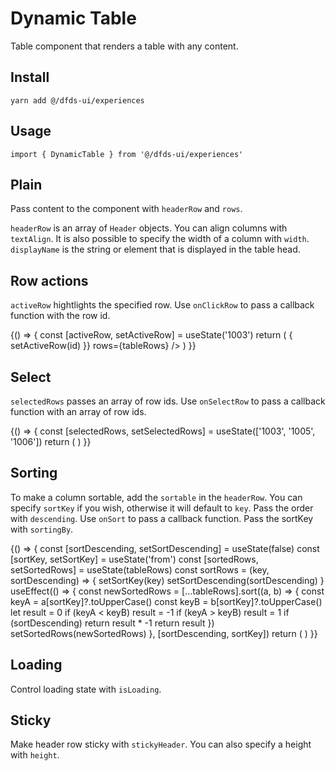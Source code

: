 

<Meta title="Lab/DynamicTable" component={DynamicTable} />

# Dynamic Table

Table component that renders a table with any content.

## Install

`yarn add @/dfds-ui/experiences`

## Usage

`import { DynamicTable } from '@/dfds-ui/experiences'`

## Plain

Pass content to the component with `headerRow` and `rows`.

`headerRow` is an array of `Header` objects. You can align columns with `textAlign`.
It is also possible to specify the width of a column with `width`.
`displayName` is the string or element that is displayed in the table head.

<Preview>
  <Story name="Plain">
    <DynamicTable headerRow={headerRow} rows={tableRows} />
  </Story>
</Preview>

## Row actions

`activeRow` hightlights the specified row.
Use `onClickRow` to pass a callback function with the row id.

<Preview>
  <Story name="Row actions">
    {() => {
      const [activeRow, setActiveRow] = useState('1003')
      return (
        <DynamicTable
          activeRow={activeRow}
          headerRow={headerRow}
          onClickRow={(id) => {
            setActiveRow(id)
          }}
          rows={tableRows}
        />
      )
    }}
  </Story>
</Preview>

## Select

`selectedRows` passes an array of row ids.
Use `onSelectRow` to pass a callback function with an array of row ids.

<Preview>
  <Story name="Select">
    {() => {
      const [selectedRows, setSelectedRows] = useState(['1003', '1005', '1006'])
      return (
        <DynamicTable
          headerRow={headerRow}
          onSelectRow={setSelectedRows}
          rows={tableRows}
          selectedRows={selectedRows}
        />
      )
    }}
  </Story>
</Preview>

## Sorting

To make a column sortable, add the `sortable` in the `headerRow`. You can specify `sortKey` if you wish, otherwise it will default to `key`.
Pass the order with `descending`.
Use `onSort` to pass a callback function.
Pass the sortKey with `sortingBy`.

<Preview>
  <Story name="Sorting">
    {() => {
      const [sortDescending, setSortDescending] = useState(false)
      const [sortKey, setSortKey] = useState('from')
      const [sortedRows, setSortedRows] = useState(tableRows)
      const sortRows = (key, sortDescending) => {
        setSortKey(key)
        setSortDescending(sortDescending)
      }
      useEffect(() => {
        const newSortedRows = [...tableRows].sort((a, b) => {
          const keyA = a[sortKey]?.toUpperCase()
          const keyB = b[sortKey]?.toUpperCase()
          let result = 0
          if (keyA < keyB) result = -1
          if (keyA > keyB) result = 1
          if (sortDescending) return result * -1
          return result
        })
        setSortedRows(newSortedRows)
      }, [sortDescending, sortKey])
      return (
        <DynamicTable
          descending={sortDescending}
          headerRow={headerRowSortable}
          onSort={sortRows}
          rows={sortedRows}
          sortingBy={sortKey}
        />
      )
    }}
  </Story>
</Preview>

## Loading

Control loading state with `isLoading`.

<Preview>
  <Story name="Loading">
    <DynamicTable headerRow={headerRow} isLoading={true} rows={tableRows} />
  </Story>
</Preview>

## Sticky

Make header row sticky with `stickyHeader`. You can also specify a height with `height`.

<Preview>
  <Story name="Sticky">
    <DynamicTable headerRow={headerRow} height="200px" rows={tableRows} stickyHeader />
  </Story>
</Preview>
